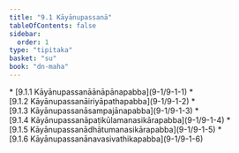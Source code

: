 ```yaml
---
title: "9.1 Kāyānupassanā"
tableOfContents: false
sidebar:
  order: 1
type: "tipitaka"
basket: "su"
book: "dn-maha"
---
```



<DynamicBreadcrumb />



<TableOfContents book="dn-maha" section="9.1">
* [9.1.1 Kāyānupassanāānāpānapabba](9-1/9-1-1)
* [9.1.2 Kāyānupassanāiriyāpathapabba](9-1/9-1-2)
* [9.1.3 Kāyānupassanāsampajānapabba](9-1/9-1-3)
* [9.1.4 Kāyānupassanāpaṭikūlamanasikārapabba](9-1/9-1-4)
* [9.1.5 Kāyānupassanādhātumanasikārapabba](9-1/9-1-5)
* [9.1.6 Kāyānupassanānavasivathikapabba](9-1/9-1-6)
</TableOfContents>